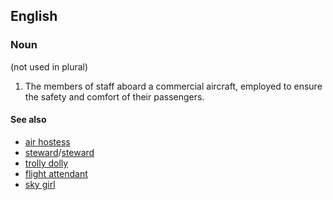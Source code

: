 ==English==
{{wikipedia}}

===Noun===
{{en-noun}} (not used in plural)

# {{aviation}} The members of staff aboard a commercial aircraft, employed to ensure the safety and comfort of their passengers.

====See also====
*[[air hostess]]
*[[steward]]/[[steward]]
*[[trolly dolly]]
*[[flight attendant]]
*[[sky girl]]